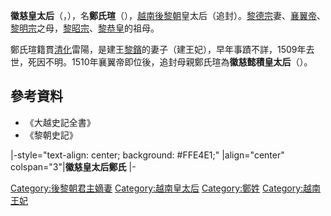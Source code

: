 '''徽慈皇太后'''（{{vie|v='''Huy từ Hoàng Thái hậu'''|hn=徽慈皇太后}}，{{bd|1471年||1509年|11月14日（端慶五年十月初三）<ref>《黎朝帝王事業》·廟諱</ref>或12月19日（端慶五年十一月初八）<ref>《黎朝帝王事業》·黎朝列聖睿號陵所忌辰</ref>或1510年2月1日（端慶五年十二月二十三）<ref>《歷朝憲章類誌》卷二十一·禮儀誌·太廟殿奉事各位</ref>|}}），名'''鄭氏瑄'''（{{vie|v='''Trịnh Thị Tuyên'''|hn=鄭氏瑄}}），[[越南|越南]][[後黎朝|後黎朝]]皇太后（追封）。[[黎德宗|黎德宗]]妻、[[黎襄翼帝|襄翼帝]]、[[黎明宗|黎明宗]]之母，[[黎昭宗|黎昭宗]]、[[黎恭皇|黎恭皇]]的祖母。

鄭氏瑄籍貫[[清化|清化]]雷陽，是建王[[黎鑌|黎鑌]]的妻子（建王妃），早年事蹟不詳，1509年去世，死因不明。1510年襄翼帝即位後，追封母親鄭氏瑄為'''徽慈懿積皇太后'''（{{vie|v='''Huy từ Ý Tích hoàng thái hậu'''|hn=徽慈懿積皇太后}}）。

==參考資料==
*《大越史記全書》
*《黎朝史記》
{{reflist}}

{{start box}}
|-style="text-align: center; background: #FFE4E1;"
|align="center" colspan="3"|'''徽慈皇太后鄭氏'''
|-
{{s-before|[[阮氏瑾|昭仁皇太后阮氏]]}} 
{{s-title|[[:Category:越南皇太后|越南後黎朝皇太后<br />（追尊）]]}} 
{{s-after|[[鄭氏鸞|端穆皇太后鄭氏]]}} 
{{end box}}

{{後黎朝皇后}}

[[Category:後黎朝君主嫡妻|Category:後黎朝君主嫡妻]]
[[Category:越南皇太后|Category:越南皇太后]]
[[Category:鄭姓|Category:鄭姓]]
[[Category:越南王妃|Category:越南王妃]]